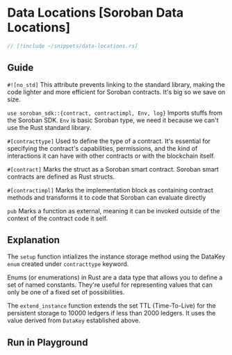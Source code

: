 
# Data Locations [Soroban Data Locations]

```rust
// [!include ~/snippets/data-locations.rs]
```

## Guide

`#![no_std]` This attribute prevents linking to the standard library, making the code lighter and more efficient for Soroban contracts. It's big so we save on size.

`use soroban_sdk::{contract, contractimpl, Env, log}`  Imports stuffs from the Soroban SDK. `Env` is basic Soroban type, we need it because we can't use the Rust standard library.

`#[contracttype]` Used to define the type of a contract. It's essential for specifying the contract's capabilities, permissions, and the kind of interactions it can have with other contracts or with the blockchain itself.

`#[contract]`  Marks the struct as a Soroban smart contract. Soroban smart contracts are defined as Rust structs.

`#[contractimpl]` Marks the implementation block as containing contract methods and transforms it to code that Soroban can evaluate directly

`pub` Marks a function as external, meaning it can be invoked outside of the context of the contract code it
self.

## Explanation

The `setup` function intializes the instance storage method using the DataKey `enum` created under `contracttype` keyword.

Enums (or enumerations) in Rust are a data type that allows you to define a set of named constants. They're useful for representing values that can only be one of a fixed set of possibilities.

The `extend_instance` function extends the set TTL (Time-To-Live) for the persistent storage to 10000 ledgers if less than 2000 ledgers. It uses the value derived from `DataKey` established above.

## Run in Playground

<Playground okashiID="blpbsfypzvnepqsvzftrrcxiwjyk" />
